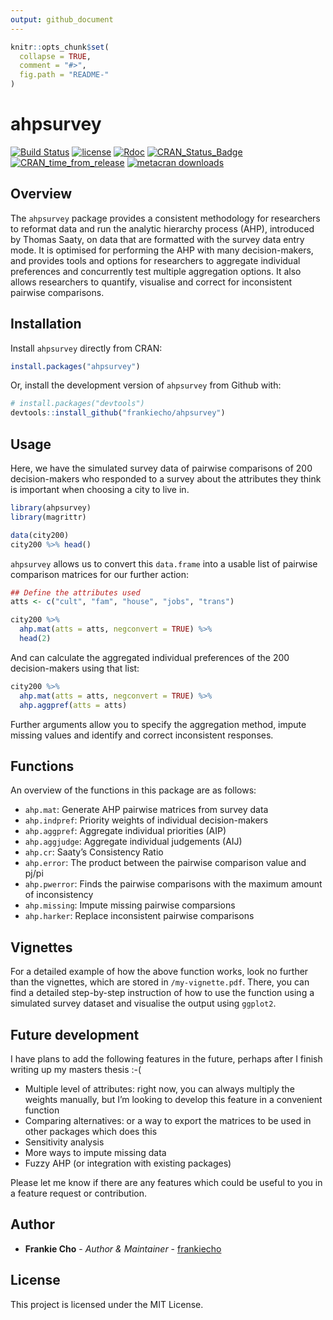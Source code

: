 ```yaml
---
output: github_document
---
```


<!-- README.md is generated from README.Rmd. Please edit that file -->

```r
knitr::opts_chunk$set(
  collapse = TRUE,
  comment = "#>",
  fig.path = "README-"
)
```

# ahpsurvey

[![Build Status](https://travis-ci.org/frankiecho/ahpsurvey.svg?branch=master)](https://travis-ci.org/frankiecho/ahpsurvey) [![license](https://img.shields.io/github/license/mashape/apistatus.svg)](http://choosealicense.com/licenses/mit/) [![Rdoc](http://www.rdocumentation.org/badges/version/ahpsurvey)](http://www.rdocumentation.org/packages/ahpsurvey) [![CRAN_Status_Badge](https://www.r-pkg.org/badges/version/ahpsurvey)](https://cran.r-project.org/package=ahpsurvey) [![CRAN_time_from_release](http://www.r-pkg.org/badges/ago/ahpsurvey)](https://cran.r-project.org/package=ahpsurvey) [![metacran downloads](http://cranlogs.r-pkg.org/badges/ahpsurvey)](https://cran.r-project.org/package=ahpsurvey)


## Overview

The `ahpsurvey` package provides a consistent methodology for researchers to reformat data and run the analytic hierarchy process (AHP), introduced by Thomas Saaty, on data that are formatted with the survey data entry mode. It is optimised for performing the AHP with many decision-makers, and provides tools and options for researchers to aggregate individual preferences and concurrently test multiple aggregation options. It also allows researchers to quantify, visualise and correct for inconsistent pairwise comparisons.

## Installation

Install `ahpsurvey` directly from CRAN:

```r
install.packages("ahpsurvey")
```

Or, install the development version of `ahpsurvey` from Github with:

```r
# install.packages("devtools")
devtools::install_github("frankiecho/ahpsurvey")
```

## Usage

Here, we have the simulated survey data of pairwise comparisons of 200 decision-makers who responded to a survey about the attributes they think is important when choosing a city to live in.

```r
library(ahpsurvey)
library(magrittr)

data(city200)
city200 %>% head()
```

`ahpsurvey` allows us to convert this `data.frame` into a usable list of pairwise comparison matrices for our further action:

```r
## Define the attributes used
atts <- c("cult", "fam", "house", "jobs", "trans")

city200 %>%
  ahp.mat(atts = atts, negconvert = TRUE) %>%
  head(2)
```

And can calculate the aggregated individual preferences of the 200 decision-makers using that list:

```r
city200 %>%
  ahp.mat(atts = atts, negconvert = TRUE) %>%
  ahp.aggpref(atts = atts)
```

Further arguments allow you to specify the aggregation method, impute missing values and identify and correct inconsistent responses.

## Functions

An overview of the functions in this package are as follows:

* `ahp.mat`: Generate AHP pairwise matrices from survey data
* `ahp.indpref`: Priority weights of individual decision-makers
* `ahp.aggpref`: Aggregate individual priorities (AIP)
* `ahp.aggjudge`: Aggregate individual judgements (AIJ)
* `ahp.cr`: Saaty's Consistency Ratio
* `ahp.error`: The product between the pairwise comparison value and pj/pi
* `ahp.pwerror`: Finds the pairwise comparisons with the maximum amount of inconsistency
* `ahp.missing`: Impute missing pairwise comparsions
* `ahp.harker`: Replace inconsistent pairwise comparisons

## Vignettes

For a detailed example of how the above function works, look no further than the vignettes, which are stored in `/my-vignette.pdf`. There, you can find a detailed step-by-step instruction of how to use the function using a simulated survey dataset and visualise the output using `ggplot2`.

## Future development

I have plans to add the following features in the future, perhaps after I finish writing up my masters thesis :-(

* Multiple level of attributes: right now, you can always multiply the weights manually, but I'm looking to develop this feature in a convenient function
* Comparing alternatives: or a way to export the matrices to be used in other packages which does this
* Sensitivity analysis
* More ways to impute missing data
* Fuzzy AHP (or integration with existing packages)

Please let me know if there are any features which could be useful to you in a feature request or contribution.

## Author

* **Frankie Cho** - *Author & Maintainer* - [frankiecho](https://github.com/frankiecho)

## License

This project is licensed under the MIT License.